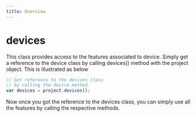 ```yaml
---
title: Overview
---
```


# devices

This class provides access to the features associated to device. Simply get a reference to the device class by calling devices() method with the project object. This is illustrated as below

```jsx
// Get reference to the devices class
// by calling the device method
var devices = project.devices();
```

Now once you got the reference to the devices class, you can simply use all the features by calling the respective methods. 

